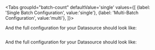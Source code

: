 

<Tabs
  groupId="batch-count"
  defaultValue='single'
  values={[
  {label: 'Single Batch Configuration', value:'single'},
  {label: 'Multi-Batch Configuration', value:'multi'},
  ]}>

  <TabItem value="single">

<ConfigForAssetsConfiguredSingle />

And the full configuration for your Datasource should look like:

```python name="full datasource_config for configured spark single batch datasource"
```

<NoteExplicitConfiguredAssetsSingle />

  </TabItem>
  <TabItem value="multi">


<ConfigForAssetsConfiguredMulti />

And the full configuration for your Datasource should look like:

```python name="full datasource_config for configured spark multi batch datasource"
```

<NoteExplicitConfiguredAssetsMulti />

  </TabItem>
  </Tabs>